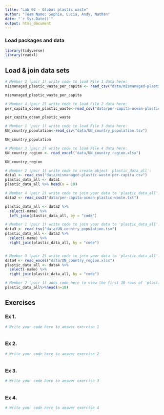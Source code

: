 ```yaml
---
title: "Lab 02 - Global plastic waste"
author: "Team Name: Sophie, Lucia, Andy, Nathan"
date: "`r Sys.Date()`"
output: html_document
---
```


### Load packages and data

```r
library(tidyverse)
library(readxl)
```


## Load & join data sets

```r
# Member 2 (pair 1) write code to load File 1 data here:
mismanaged_plastic_waste_per_capita <- read_csv("data/mismanaged-plastic-waste-per-capita.csv")

mismanaged_plastic_waste_per_capita 

# Member 4 (pair 2) write code to load File 2 data here:
per_capita_ocean_plastic_waste<-read_csv("data/per-capita-ocean-plastic-waste.txt")

per_capita_ocean_plastic_waste

# Member 1 (pair 1) write code to load File 3 data here:
UN_country_population<-read_csv("data/UN_country_population.tsv")

UN_country_population

# Member 3 (pair 2) write code to load File 4 data here:
UN_country_region <- read_excel("data/UN_country_region.xlsx")

UN_country_region

```



```r
# Member 2 (pair 1) write code to create object 'plastic_data_all':
data1 <- read_csv("data/mismanaged-plastic-waste-per-capita.csv")
plastic_data_all <- data1
plastic_data_all %>% head(n = 10)

# Member 4 (pair 2) write code to join your data to 'plastic_data_all':
data2 <- read_csv2("data/per-capita-ocean-plastic-waste.txt")

plastic_data_all <- data2 %>%
  select(-name) %>%
  left_join(plastic_data_all, by = "code")

# Member 1 (pair 1) write code to join your data to 'plastic_data_all':
data3 <- read_tsv("data/UN_country_population.tsv")
plastic_data_all <- data3 %>%
  select(-name) %>%
  right_join(plastic_data_all, by = "code")


# Member 3 (pair 2) write code to join your data to 'plastic_data_all':
data4 <- read_excel("data/UN_country_region.xlsx")
plastic_data_all <- data4 %>%
  select(-name) %>%
  right_join(plastic_data_all, by = "code")

```


```r
# Member 2 (pair 1) adds code here to view the first 10 rows of 'plastic_data_all'
plastic_data_all%>%head(n=10)


```



## Exercises

### Ex 1.

```r
# Write your code here to answer exercise 1



```



### Ex 2.

```r
# Write your code here to answer exercise 2



```


### Ex 3.

```r
# Write your code here to answer exercise 3



```


### Ex 4.

```r
# Write your code here to answer exercise 4



```

